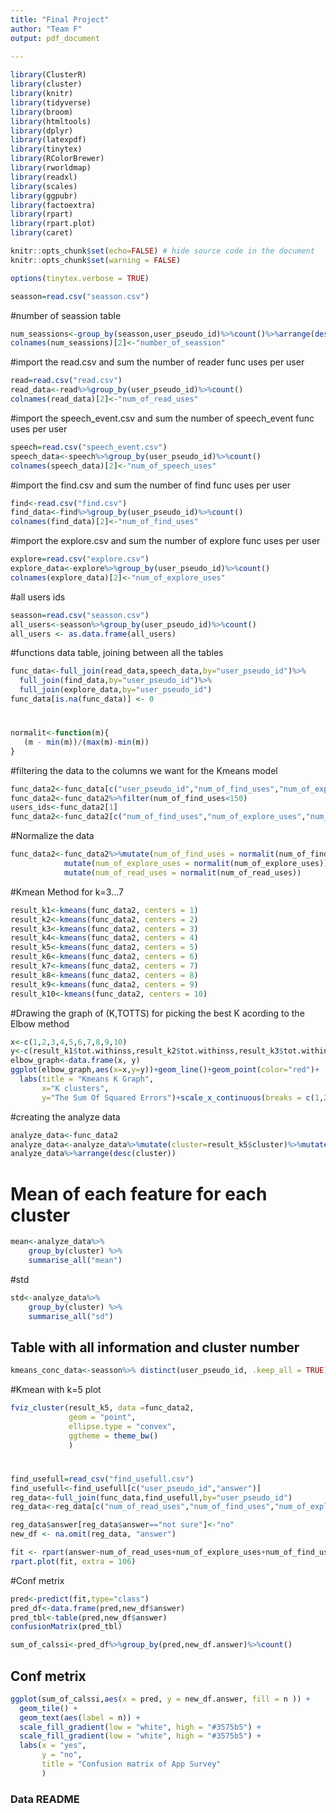 ---
title: "Final Project"
author: "Team F"
output: pdf_document
  
---


```{r load-packages, message = FALSE,include = FALSE}
library(ClusterR)
library(cluster)
library(knitr)
library(tidyverse)
library(broom)
library(htmltools)
library(dplyr)
library(latexpdf)
library(tinytex)
library(RColorBrewer)
library(rworldmap)
library(readxl)
library(scales)
library(ggpubr)
library(factoextra)
library(rpart)
library(rpart.plot)
library(caret)

```

```{r setup, include = FALSE}
knitr::opts_chunk$set(echo=FALSE) # hide source code in the document
knitr::opts_chunk$set(warning = FALSE)
```
```{r, include=FALSE}

options(tinytex.verbose = TRUE)
```


```{r}
seasson=read.csv("seasson.csv")

```

#number of seassion table
```{r}
num_seassions<-group_by(seasson,user_pseudo_id)%>%count()%>%arrange(desc(n))
colnames(num_seassions)[2]<-"number_of_seassion"
```


#import the read.csv and sum the number of reader func uses per user
```{r}
read=read.csv("read.csv")
read_data<-read%>%group_by(user_pseudo_id)%>%count()
colnames(read_data)[2]<-"num_of_read_uses"
```
#import the speech_event.csv and sum the number of speech_event func uses per user
```{r}
speech=read.csv("speech_event.csv")
speech_data<-speech%>%group_by(user_pseudo_id)%>%count()
colnames(speech_data)[2]<-"num_of_speech_uses"
```
#import the find.csv and sum the number of find func uses per user
```{r}
find<-read.csv("find.csv")
find_data<-find%>%group_by(user_pseudo_id)%>%count()
colnames(find_data)[2]<-"num_of_find_uses"

```
#import the explore.csv and sum the number of explore func uses per user
```{r}
explore=read.csv("explore.csv")
explore_data<-explore%>%group_by(user_pseudo_id)%>%count()
colnames(explore_data)[2]<-"num_of_explore_uses"

```
#all users ids
```{r}
seasson=read.csv("seasson.csv")
all_users<-seasson%>%group_by(user_pseudo_id)%>%count()
all_users <- as.data.frame(all_users)
```

#functions data table, joining between all the tables
```{r}
func_data<-full_join(read_data,speech_data,by="user_pseudo_id")%>%
  full_join(find_data,by="user_pseudo_id")%>%
  full_join(explore_data,by="user_pseudo_id")
func_data[is.na(func_data)] <- 0
```

#
```{r}
normalit<-function(m){
   (m - min(m))/(max(m)-min(m))
}
```
#filtering the data to the columns we want for the Kmeans model
```{r, ref.label=knitr::all_labels(), echo=TRUE, eval=FALSE}
func_data2<-func_data[c("user_pseudo_id","num_of_find_uses","num_of_explore_uses","num_of_read_uses")]
func_data2<-func_data2%>%filter(num_of_find_uses<150)
users_ids<-func_data2[1]
func_data2<-func_data2[c("num_of_find_uses","num_of_explore_uses","num_of_read_uses")]

```



#Normalize the data
```{r}
func_data2<-func_data2%>%mutate(num_of_find_uses = normalit(num_of_find_uses))%>%
            mutate(num_of_explore_uses = normalit(num_of_explore_uses))%>%
            mutate(num_of_read_uses = normalit(num_of_read_uses))
```
#Kmean Method for k=3...7
```{r}
result_k1<-kmeans(func_data2, centers = 1)
result_k2<-kmeans(func_data2, centers = 2)
result_k3<-kmeans(func_data2, centers = 3)
result_k4<-kmeans(func_data2, centers = 4)
result_k5<-kmeans(func_data2, centers = 5)
result_k6<-kmeans(func_data2, centers = 6)
result_k7<-kmeans(func_data2, centers = 7)
result_k8<-kmeans(func_data2, centers = 8)
result_k9<-kmeans(func_data2, centers = 9)
result_k10<-kmeans(func_data2, centers = 10)

```

#Drawing the graph of (K,TOTTS) for picking the best K acording to the Elbow method
```{r}
x<-c(1,2,3,4,5,6,7,8,9,10)
y<-c(result_k1$tot.withinss,result_k2$tot.withinss,result_k3$tot.withinss,result_k4$tot.withinss,result_k5$tot.withinss,result_k6$tot.withinss,result_k7$tot.withinss,result_k8$tot.withinss,result_k9$tot.withinss,result_k10$tot.withinss)
elbow_graph<-data.frame(x, y)
ggplot(elbow_graph,aes(x=x,y=y))+geom_line()+geom_point(color="red")+
  labs(title = "Kmeans K Graph",
       x="K clusters",
       y="The Sum Of Squared Errors")+scale_x_continuous(breaks = c(1,2,3,4,5,6,7,8,9,10))+theme_bw()
```
#creating the analyze data
```{r}
analyze_data<-func_data2
analyze_data<-analyze_data%>%mutate(cluster=result_k5$cluster)%>%mutate(user_pseudo_id=users_ids$user_pseudo_id)
analyze_data%>%arrange(desc(cluster))
```


# Mean of each feature for each cluster 
```{r}

mean<-analyze_data%>% 
    group_by(cluster) %>%
    summarise_all("mean")
```
#std
```{r}
std<-analyze_data%>% 
    group_by(cluster) %>%
    summarise_all("sd")
```

## Table with all information and cluster number
```{r}
kmeans_conc_data<-seasson%>% distinct(user_pseudo_id, .keep_all = TRUE)%>%full_join(analyze_data,seasson,by="user_pseudo_id")%>%na.omit()
```
#Kmean with k=5 plot
```{r}
fviz_cluster(result_k5, data =func_data2,
             geom = "point",
             ellipse.type = "convex", 
             ggtheme = theme_bw()
             )
```

#
```{r}
find_usefull=read_csv("find_usefull.csv")
find_usefull<-find_usefull[c("user_pseudo_id","answer")]
reg_data<-full_join(func_data,find_usefull,by="user_pseudo_id")
reg_data<-reg_data[c("num_of_read_uses","num_of_find_uses","num_of_explore_uses","answer")]

reg_data$answer[reg_data$answer=="not sure"]<-"no"
new_df <- na.omit(reg_data, "answer")
```
```{r}
fit <- rpart(answer~num_of_read_uses+num_of_explore_uses+num_of_find_uses, data = new_df, method='class')
rpart.plot(fit, extra = 106)
```
#Conf metrix
```{r}
pred<-predict(fit,type="class")
pred_df<-data.frame(pred,new_df$answer)
pred_tbl<-table(pred,new_df$answer)
confusionMatrix(pred_tbl)
```
```{r}
sum_of_calssi<-pred_df%>%group_by(pred,new_df.answer)%>%count()
```
## Conf metrix
```{r}
ggplot(sum_of_calssi,aes(x = pred, y = new_df.answer, fill = n )) +
  geom_tile() +
  geom_text(aes(label = n)) +
  scale_fill_gradient(low = "white", high = "#3575b5") + 
  scale_fill_gradient(low = "white", high = "#3575b5") +
  labs(x = "yes", 
       y = "no", 
       title = "Confusion matrix of App Survey"
       )
```



### Data README

```{r include_data_readme, comment=''}


```

